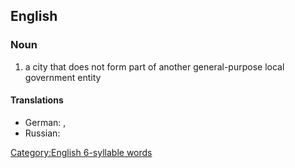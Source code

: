 ==English==
{{wikipedia}}

===Noun===
{{en-noun}}

# a city that does not form part of another general-purpose local government entity

====Translations====
{{trans-top|city not part of a local government district}}
* German: {{t+|de|kreisfrei|alt=kreisfreie}} {{t+|de|Stadt|f}} {{qualifier|Germany}}, {{t+|de|Statutarstadt}} {{qualifier|Austria}}
* Russian: {{t+|ru|город}} {{t+|ru|федерального}} {{t+|ru|значения}}
{{trans-bottom}}
[[Category:English 6-syllable words]]